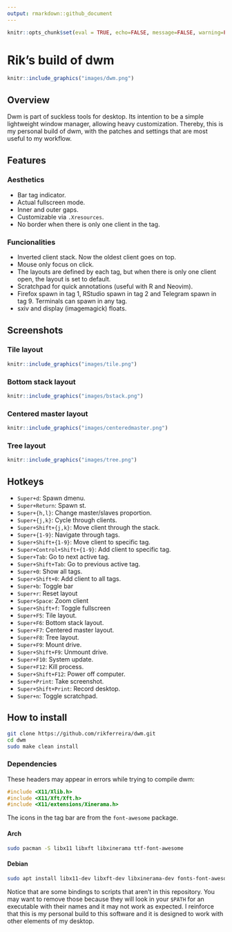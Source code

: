 ```yaml
---
output: rmarkdown::github_document
---
```


```r
knitr::opts_chunk$set(eval = TRUE, echo=FALSE, message=FALSE, warning=FALSE)
```

# Rik's build of dwm

```r
knitr::include_graphics("images/dwm.png")
```

## Overview

Dwm is part of suckless tools for desktop. Its intention to be a simple lightweight window manager, allowing heavy customization. Thereby, this is my personal build of dwm, with the patches and settings that are most useful to my workflow.

## Features

### Aesthetics

- Bar tag indicator.
- Actual fullscreen mode.
- Inner and outer gaps.
- Customizable via `.Xresources`.
- No border when there is only one client in the tag.

### Funcionalities

- Inverted client stack. Now the oldest client goes on top.
- Mouse only focus on click.
- The layouts are defined by each tag, but when there is only one client open, the layout is set to default.
- Scratchpad for quick annotations (useful with R and Neovim).
- Firefox spawn in tag 1, RStudio spawn in tag 2 and Telegram spawn in tag 9. Terminals can spawn in any tag.
- sxiv and display (imagemagick) floats.

## Screenshots

### Tile layout

```r
knitr::include_graphics("images/tile.png")
```

### Bottom stack layout

```r
knitr::include_graphics("images/bstack.png")
```

### Centered master layout

```r
knitr::include_graphics("images/centeredmaster.png")
```

### Tree layout

```r
knitr::include_graphics("images/tree.png")
```

## Hotkeys

- `Super+d`: Spawn dmenu.
- `Super+Return`: Spawn st.
- `Super+{h,l}`: Change master/slaves proportion.
- `Super+{j,k}`: Cycle through clients.
- `Super+Shift+{j,k}`: Move client through the stack.
- `Super+{1-9}`: Navigate through tags.
- `Super+Shift+{1-9}`: Move client to specific tag.
- `Super+Control+Shift+{1-9}`: Add client to specific tag.
- `Super+Tab`: Go to next active tag.
- `Super+Shift+Tab`: Go to previous active tag.
- `Super+0`: Show all tags.
- `Super+Shift+0`: Add client to all tags.
- `Super+b`: Toggle bar
- `Super+r`: Reset layout
- `Super+Space`: Zoom client
- `Super+Shift+f`: Toggle fullscreen
- `Super+F5`: Tile layout.
- `Super+F6`: Bottom stack layout.
- `Super+F7`: Centered master layout.
- `Super+F8`: Tree layout.
- `Super+F9`: Mount drive.
- `Super+Shift+F9`: Unmount drive.
- `Super+F10`: System update.
- `Super+F12`: Kill process.
- `Super+Shift+F12`: Power off computer.
- `Super+Print`: Take screenshot.
- `Super+Shift+Print`: Record desktop.
- `Super+n`: Toggle scratchpad.

## How to install

```bash
git clone https://github.com/rikferreira/dwm.git
cd dwm
sudo make clean install
```

### Dependencies

These headers may appear in errors while trying to compile dwm:

```c
#include <X11/Xlib.h>
#include <X11/Xft/Xft.h>
#include <X11/extensions/Xinerama.h>
```

The icons in the tag bar are from the `font-awesome` package.

#### Arch

```bash
sudo pacman -S libx11 libxft libxinerama ttf-font-awesome
```

#### Debian

```bash
sudo apt install libx11-dev libxft-dev libxinerama-dev fonts-font-awesome
```

Notice that are some bindings to scripts that aren't in this repository. You may want to remove those because they will look in your `$PATH` for an executable with their names and it may not work as expected. I reinforce that this is my personal build to this software and it is designed to work with other elements of my desktop.
